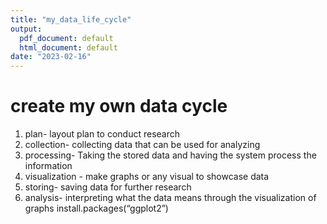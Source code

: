 ```yaml
---
title: "my_data_life_cycle"
output:
  pdf_document: default
  html_document: default
date: "2023-02-16"
---
```

# create my own data cycle
1. plan- layout plan to conduct research
2. collection- collecting data that can be used for analyzing
3. processing- Taking the stored data and having the system process the information
4. visualization - make graphs or any visual to showcase data
5. storing- saving data for further research
6. analysis- interpreting what the data means through the visualization of graphs
install.packages("ggplot2")
